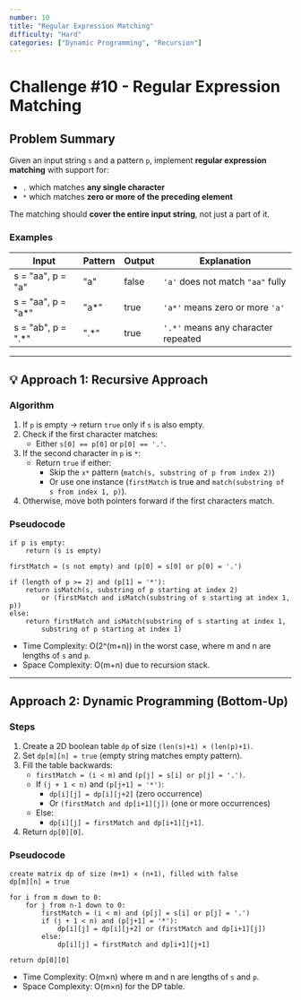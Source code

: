 ```yaml
---
number: 10
title: "Regular Expression Matching"
difficulty: "Hard"
categories: ["Dynamic Programming", "Recursion"]
---
```


# Challenge #10 - Regular Expression Matching

## Problem Summary

Given an input string `s` and a pattern `p`, implement **regular expression matching** with support for:
- `.` which matches **any single character**
- `*` which matches **zero or more of the preceding element**

The matching should **cover the entire input string**, not just a part of it.

### Examples

| Input | Pattern | Output | Explanation |
|--------|----------|---------|--------------|
| s = "aa", p = "a" | "a" | false | `'a'` does not match `"aa"` fully |
| s = "aa", p = "a*" | "a*" | true | `'a*'` means zero or more `'a'` |
| s = "ab", p = ".*" | ".*" | true | `'.*'` means any character repeated |

---

## 💡 Approach 1: Recursive Approach

### Algorithm
1. If `p` is empty → return `true` only if `s` is also empty.  
2. Check if the first character matches:
   - Either `s[0] == p[0]` or `p[0] == '.'`.  
3. If the second character in `p` is `*`:
   - Return `true` if either:
     - Skip the `x*` pattern (`match(s, substring of p from index 2)`)
     - Or use one instance (`firstMatch` is true and `match(substring of s from index 1, p)`).  
4. Otherwise, move both pointers forward if the first characters match.

### Pseudocode

```text
if p is empty:
    return (s is empty)

firstMatch = (s not empty) and (p[0] = s[0] or p[0] = '.')

if (length of p >= 2) and (p[1] = '*'):
    return isMatch(s, substring of p starting at index 2)
        or (firstMatch and isMatch(substring of s starting at index 1, p))
else:
    return firstMatch and isMatch(substring of s starting at index 1,
        substring of p starting at index 1)
```
- Time Complexity: O(2^(m+n)) in the worst case, where m and n are lengths of `s` and `p`.
- Space Complexity: O(m+n) due to recursion stack.

---

## Approach 2: Dynamic Programming (Bottom-Up)

### Steps
1. Create a 2D boolean table `dp` of size `(len(s)+1) × (len(p)+1)`.  
2. Set `dp[m][n] = true` (empty string matches empty pattern).  
3. Fill the table backwards:
   - `firstMatch = (i < m)` and `(p[j] = s[i] or p[j] = '.')`.
   - If `(j + 1 < n)` and `(p[j+1] = '*')`:
     - `dp[i][j] = dp[i][j+2]` (zero occurrence)
     - Or `(firstMatch and dp[i+1][j])` (one or more occurrences)
   - Else:
     - `dp[i][j] = firstMatch and dp[i+1][j+1]`.  
4. Return `dp[0][0]`.

### Pseudocode

```text
create matrix dp of size (m+1) × (n+1), filled with false
dp[m][n] = true

for i from m down to 0:
    for j from n-1 down to 0:
        firstMatch = (i < m) and (p[j] = s[i] or p[j] = '.')
        if (j + 1 < n) and (p[j+1] = '*'):
            dp[i][j] = dp[i][j+2] or (firstMatch and dp[i+1][j])
        else:
            dp[i][j] = firstMatch and dp[i+1][j+1]

return dp[0][0]
```
- Time Complexity: O(m×n) where m and n are lengths of `s` and `p`.
- Space Complexity: O(m×n) for the DP table.
